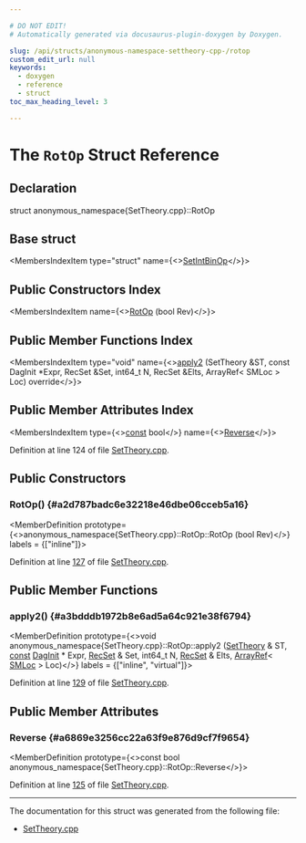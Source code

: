 ```yaml
---

# DO NOT EDIT!
# Automatically generated via docusaurus-plugin-doxygen by Doxygen.

slug: /api/structs/anonymous-namespace-settheory-cpp-/rotop
custom_edit_url: null
keywords:
  - doxygen
  - reference
  - struct
toc_max_heading_level: 3

---
```





# The `RotOp` Struct Reference

<DoxygenPage pluginConfig={pluginConfig}>



## Declaration

<CodeBlock>struct anonymous_namespace{SetTheory.cpp}::RotOp</CodeBlock>

## Base struct

<MembersIndex>

<MembersIndexItem
  type="struct"
  name={<><a href="/docs/api/structs/anonymous-namespace-settheory-cpp-/setintbinop">SetIntBinOp</a></>}>
</MembersIndexItem>

</MembersIndex>

## Public Constructors Index

<MembersIndex>

<MembersIndexItem
  name={<><a href="#a2d787badc6e32218e46dbe06cceb5a16">RotOp</a> (bool Rev)</>}>
</MembersIndexItem>

</MembersIndex>

## Public Member Functions Index

<MembersIndex>

<MembersIndexItem
  type="void"
  name={<><a href="#a3bdddb1972b8e6ad5a64c921e38f6794">apply2</a> (SetTheory &amp;ST, const DagInit &#42;Expr, RecSet &amp;Set, int64&#95;t N, RecSet &amp;Elts, ArrayRef&lt; SMLoc &gt; Loc) override</>}>
</MembersIndexItem>

</MembersIndex>

## Public Member Attributes Index

<MembersIndex>

<MembersIndexItem
  type={<><a href="/docs/api/files/lib/lib/target/lib/target/aarch64/aarch64promoteconstant-cpp/#a90f8350fecae261c25be85d38b451bff">const</a> bool</>}
  name={<><a href="#a6869e3256cc22a63f9e876d9cf7f9654">Reverse</a></>}>
</MembersIndexItem>

</MembersIndex>


Definition at line 124 of file <a href="/docs/api/files/lib/lib/tablegen/settheory-cpp">SetTheory.cpp</a>.

<SectionDefinition>

## Public Constructors

### RotOp() {#a2d787badc6e32218e46dbe06cceb5a16}

<MemberDefinition
  prototype={<>anonymous&#95;namespace&#123;SetTheory.cpp&#125;::RotOp::RotOp (bool Rev)</>}
  labels = {["inline"]}>

Definition at line <a href="/docs/api/files/lib/lib/tablegen/settheory-cpp/#l00127">127</a> of file <a href="/docs/api/files/lib/lib/tablegen/settheory-cpp">SetTheory.cpp</a>.
</MemberDefinition>

</SectionDefinition>

<SectionDefinition>

## Public Member Functions

### apply2() {#a3bdddb1972b8e6ad5a64c921e38f6794}

<MemberDefinition
  prototype={<>void anonymous&#95;namespace&#123;SetTheory.cpp&#125;::RotOp::apply2 (<a href="/docs/api/classes/llvm/settheory">SetTheory</a> &amp; ST, <a href="/docs/api/files/lib/lib/target/lib/target/aarch64/aarch64promoteconstant-cpp/#a90f8350fecae261c25be85d38b451bff">const</a> <a href="/docs/api/classes/llvm/daginit">DagInit</a> &#42; Expr, <a href="/docs/api/namespaces/anonymous-settheory-cpp-/#a7bb4cdf28f18d7ab5d42f0ab3f7e32f4">RecSet</a> &amp; Set, int64&#95;t N, <a href="/docs/api/namespaces/anonymous-settheory-cpp-/#a7bb4cdf28f18d7ab5d42f0ab3f7e32f4">RecSet</a> &amp; Elts, <a href="/docs/api/classes/llvm/arrayref">ArrayRef</a>&lt; <a href="/docs/api/classes/llvm/smloc">SMLoc</a> &gt; Loc)</>}
  labels = {["inline", "virtual"]}>

Definition at line <a href="/docs/api/files/lib/lib/tablegen/settheory-cpp/#l00129">129</a> of file <a href="/docs/api/files/lib/lib/tablegen/settheory-cpp">SetTheory.cpp</a>.
</MemberDefinition>

</SectionDefinition>

<SectionDefinition>

## Public Member Attributes

### Reverse {#a6869e3256cc22a63f9e876d9cf7f9654}

<MemberDefinition
  prototype={<>const bool anonymous&#95;namespace&#123;SetTheory.cpp&#125;::RotOp::Reverse</>}>

Definition at line <a href="/docs/api/files/lib/lib/tablegen/settheory-cpp/#l00125">125</a> of file <a href="/docs/api/files/lib/lib/tablegen/settheory-cpp">SetTheory.cpp</a>.
</MemberDefinition>

</SectionDefinition>

<hr/>

The documentation for this struct was generated from the following file:

<ul>
<li><a href="/docs/api/files/lib/lib/tablegen/settheory-cpp">SetTheory.cpp</a></li>
</ul>

</DoxygenPage>
